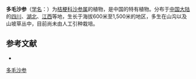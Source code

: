 {{Speciesbox
| name = 多毛沙参
| status = 
| status_system = 
| image =
| genus = Adenophora
| species = rupincola
| authority = Hemsl.
}}

'''多毛沙参'''（[[学名|学名]]：{{lang|la|''Adenophora rupincola''}}）为[[桔梗科|桔梗科]][[沙参属|沙参属]]的植物，是中国的特有植物。分布于[[中国大陆|中国大陆]]的[[四川|四川]]、[[湖北|湖北]]、[[江西|江西]]等地，生长于海拔600米至1,500米的地区，多生在山沟以及山坡草丛中，目前尚未由人工引种栽培。

== 参考文献 ==
<div class="references-small">
* {{cite web| url =http://www.bioinfo.cn/db05/KmzwSpecies.php?action=view&id=3271| title =多毛沙参| work =《中国高等植物数据库全库》| publisher =中国科学院微生物研究所| author =昆明植物研究所| accessdate =2009-02-24| deadurl =yes| archiveurl =https://web.archive.org/web/20160305045526/http://www.bioinfo.cn/db05/KmzwSpecies.php?action=view&id=3271| archivedate =2016-03-05}}
</div>
{{Taxonbar|from=Q10932759}}

[[Category:沙参属|多毛沙参]]


{{植物小作品}}